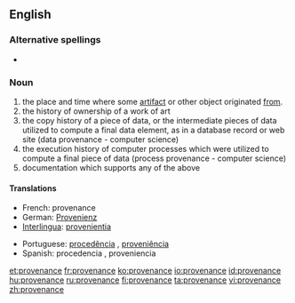 ==English==

===Alternative spellings===
*{{l|en|provenience}}

===Noun===
{{en-noun}}

# the place and time where some [[artifact]] or other object originated [[from]].
# the history of ownership of a work of art
# the copy history of a piece of data, or the intermediate pieces of data utilized to compute a final data element, as in a database record or web site (data provenance - computer science)
# the execution history of computer processes which were utilized to compute a final piece of data (process provenance - computer science)
# documentation which supports any of the above

====Translations====
{{checktrans-top}}
* French: provenance {{f}}
* German: [[Provenienz]] {{f}}
* [[Interlingua]]: [[provenientia]]
{{trans-mid}}
* Portuguese: [[procedência]] {{f}}, [[proveniência]] {{f}}
* Spanish: procedencia {{f}}, proveniencia {{f}}
{{trans-bottom}}
[[et:provenance]]
[[fr:provenance]]
[[ko:provenance]]
[[io:provenance]]
[[id:provenance]]
[[hu:provenance]]
[[ru:provenance]]
[[fi:provenance]]
[[ta:provenance]]
[[vi:provenance]]
[[zh:provenance]]